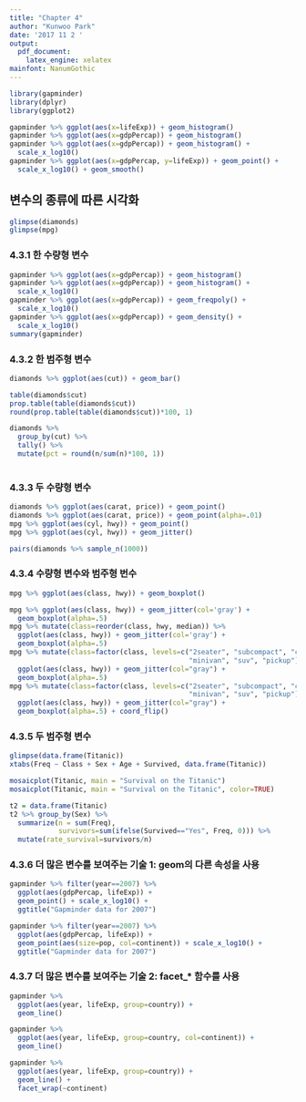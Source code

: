 ```yaml
---
title: "Chapter 4"
author: "Kunwoo Park"
date: '2017 11 2 '
output:
  pdf_document:
    latex_engine: xelatex
mainfont: NanumGothic
---
```


```r
library(gapminder)
library(dplyr)
library(ggplot2)
```

```r
gapminder %>% ggplot(aes(x=lifeExp)) + geom_histogram()
gapminder %>% ggplot(aes(x=gdpPercap)) + geom_histogram()
gapminder %>% ggplot(aes(x=gdpPercap)) + geom_histogram() +
  scale_x_log10()
gapminder %>% ggplot(aes(x=gdpPercap, y=lifeExp)) + geom_point() +
  scale_x_log10() + geom_smooth()
```


## 변수의 종류에 따른 시각화

```r
glimpse(diamonds)
glimpse(mpg)
```

### 4.3.1 한 수량형 변수

```r
gapminder %>% ggplot(aes(x=gdpPercap)) + geom_histogram()
gapminder %>% ggplot(aes(x=gdpPercap)) + geom_histogram() +
  scale_x_log10()
gapminder %>% ggplot(aes(x=gdpPercap)) + geom_freqpoly() +
  scale_x_log10()
gapminder %>% ggplot(aes(x=gdpPercap)) + geom_density() +
  scale_x_log10()
summary(gapminder)
```

### 4.3.2 한 범주형 변수

```r
diamonds %>% ggplot(aes(cut)) + geom_bar()
```

```r
table(diamonds$cut)
prop.table(table(diamonds$cut))
round(prop.table(table(diamonds$cut))*100, 1)
```

```r
diamonds %>%
  group_by(cut) %>%
  tally() %>%
  mutate(pct = round(n/sum(n)*100, 1))
  
```


### 4.3.3 두 수량형 변수

```r
diamonds %>% ggplot(aes(carat, price)) + geom_point()
diamonds %>% ggplot(aes(carat, price)) + geom_point(alpha=.01)
mpg %>% ggplot(aes(cyl, hwy)) + geom_point()
mpg %>% ggplot(aes(cyl, hwy)) + geom_jitter()
```

```r
pairs(diamonds %>% sample_n(1000))
```


### 4.3.4 수량형 변수와 범주형 번수

```r
mpg %>% ggplot(aes(class, hwy)) + geom_boxplot()
```

```r
mpg %>% ggplot(aes(class, hwy)) + geom_jitter(col='gray') +
  geom_boxplot(alpha=.5)
mpg %>% mutate(class=reorder(class, hwy, median)) %>%
  ggplot(aes(class, hwy)) + geom_jitter(col='gray') +
  geom_boxplot(alpha=.5)
mpg %>% mutate(class=factor(class, levels=c("2seater", "subcompact", "compact", "midsize",
                                            "minivan", "suv", "pickup"))) %>%
  ggplot(aes(class, hwy)) + geom_jitter(col="gray") +
  geom_boxplot(alpha=.5)
mpg %>% mutate(class=factor(class, levels=c("2seater", "subcompact", "compact", "midsize",
                                            "minivan", "suv", "pickup"))) %>%
  ggplot(aes(class, hwy)) + geom_jitter(col="gray") +
  geom_boxplot(alpha=.5) + coord_flip()
```


### 4.3.5 두 범주형 변수

```r
glimpse(data.frame(Titanic))
xtabs(Freq ~ Class + Sex + Age + Survived, data.frame(Titanic))
```

```r
mosaicplot(Titanic, main = "Survival on the Titanic")
mosaicplot(Titanic, main = "Survival on the Titanic", color=TRUE)
```

```r
t2 = data.frame(Titanic)
t2 %>% group_by(Sex) %>%
  summarize(n = sum(Freq),
            survivors=sum(ifelse(Survived=="Yes", Freq, 0))) %>%
  mutate(rate_survival=survivors/n)
```


### 4.3.6 더 많은 변수를 보여주는 기술 1: geom의 다른 속성을 사용

```r
gapminder %>% filter(year==2007) %>%
  ggplot(aes(gdpPercap, lifeExp)) +
  geom_point() + scale_x_log10() + 
  ggtitle("Gapminder data for 2007")

gapminder %>% filter(year==2007) %>%
  ggplot(aes(gdpPercap, lifeExp)) +
  geom_point(aes(size=pop, col=continent)) + scale_x_log10() + 
  ggtitle("Gapminder data for 2007")
```


### 4.3.7 더 많은 변수를 보여주는 기술 2: facet_* 함수를 사용

```r
gapminder %>%
  ggplot(aes(year, lifeExp, group=country)) +
  geom_line()

gapminder %>%
  ggplot(aes(year, lifeExp, group=country, col=continent)) +
  geom_line()

gapminder %>%
  ggplot(aes(year, lifeExp, group=country)) +
  geom_line() +
  facet_wrap(~continent)
```